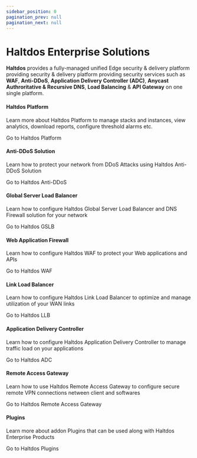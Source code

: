 ---
sidebar_position: 0
pagination_prev: null
pagination_next: null
---


# Haltdos Enterprise Solutions

<div className='gallery'>
  <div className='sub-heading'>
   <p style={{fontSize: "17px"}}><b>Haltdos</b> provides a fully-managed unified Edge security & delivery platform providing security & delivery platform providing security services such as <b>WAF</b>, <b>Anti-DDoS</b>, <b>Application Delivery Controller (ADC)</b>, <b>Anycast Authroritative & Recursive DNS</b>, <b>Load Balancing</b> & <b>API Gateway</b> on one single platform.</p>
  </div>
  <div className='card'>
    <h4>Haltdos Platform</h4>
    <p>Learn more about Haltdos Platform to manage stacks and instances, view analytics, download reports, configure threshold alarms etc.</p>
    <VersionedLink to='enterprise/platform/'>Go to Haltdos Platform <ArrowRight className='arrow' /></VersionedLink>
  </div>
  <div className='card'>
    <h4>Anti-DDoS Solution</h4>
    <p>Learn how to protect your network from DDoS Attacks using Haltdos Anti-DDoS Solution</p>
    <VersionedLink to='enterprise/ddos/'>Go to Haltdos Anti-DDoS<ArrowRight className='arrow' /></VersionedLink>
  </div>
  <div className='card'>
    <h4>Global Server Load Balancer</h4>
    <p>Learn how to configure Haltdos Global Server Load Balancer and DNS Firewall solution for your network</p>
    <VersionedLink to='enterprise/gslb/'>Go to Haltdos GSLB <ArrowRight className='arrow' /></VersionedLink>
  </div>
  <div className='card'>
    <h4>Web Application Firewall</h4>
    <p>Learn how to configure Haltdos WAF to protect your Web applications and APIs</p>
    <VersionedLink to='enterprise/waf/'>Go to Haltdos WAF <ArrowRight className='arrow' /></VersionedLink>
  </div>
  <div className='card'>
    <h4>Link Load Balancer</h4>
    <p>Learn how to configure Haltdos Link Load Balancer to optimize and manage utilization of your WAN links</p>
    <VersionedLink to='enterprise/llb/'>Go to Haltdos LLB <ArrowRight className='arrow' /></VersionedLink>
  </div>
  <div className='card'>
    <h4>Application Delivery Controller</h4>
    <p>Learn how to configure Haltdos Application Delivery Controller to manage traffic load on your applications</p>
    <VersionedLink to='enterprise/adc/'>Go to Haltdos ADC <ArrowRight className='arrow' /></VersionedLink>
  </div>
  <div className='card'>
    <h4>Remote Access Gateway</h4>
    <p>Learn how to use Haltdos Remote Access Gateway to configure secure remote VPN connections netween client and softwares</p>
    <VersionedLink to='enterprise/vpn/'>Go to Haltdos Remote Access Gateway <ArrowRight className='arrow' /></VersionedLink>
  </div>
  <div className='card'>
    <h4>Plugins</h4>
    <p>Learn more about addon Plugins that can be used along with Haltdos Enterprise Products</p>
    <VersionedLink to='enterprise/plugins/'>Go to Haltdos Plugins<ArrowRight className='arrow' /></VersionedLink>
  </div>
</div>
